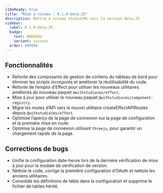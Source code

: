 ```yaml
---
i18nReady: true
title: "Mise à niveau : 0.1.0-beta.25"
description: Mettre à niveau StudioCMS vers la version Beta.25
sidebar:
  label: 0.1.0-beta.25
  badge:
    text: NOUVEAU
    variant: success
  order: 999990
---
```



<QuickUpdate />

## Fonctionnalités

- Refonte des composants de gestion de contenu du tableau de bord pour éliminer les scripts incorporés et améliorer la réutilisabilité du code.
- Refonte de l’emploi d’Effect pour utiliser les nouveaux utilitaires améliorés du nouveau paquet `@withstudiocms/effect`.
- Mise à jour pour utiliser le nouveau paquet `@withstudiocms/component-registry`.
- Migre les routes d’API vers le nouvel utilitaire createEffectAPIRoutes depuis `@withstudiocms/effect`.
- Optimise l’aperçu de la page de connexion sur la page de configuration et la première mise en route.
- Optimise la page de connexion utilisant `threejs`, pour garantir un chargement rapide de la page.

## Corrections de bugs

- Unifie la configuration date-heure lors de la dernière vérification de mise à jour pour la modale de vérification de version.
- Nettoie le code, corrige la première configuration d’OAuth et nettoie les anciens utilitaires.
- Consolide les définitions de table dans la configuration et supprime le fichier de tables hérité.
